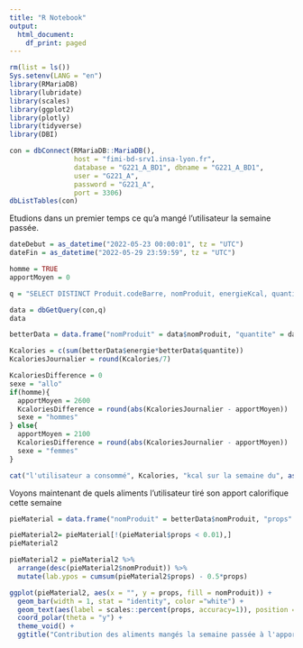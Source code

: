 ```yaml
---
title: "R Notebook"
output:
  html_document:
    df_print: paged
---
```


```r
rm(list = ls())
Sys.setenv(LANG = "en")
library(RMariaDB)
library(lubridate)
library(scales)
library(ggplot2)
library(plotly)
library(tidyverse)
library(DBI)

con = dbConnect(RMariaDB::MariaDB(),
                host = "fimi-bd-srv1.insa-lyon.fr",
                database = "G221_A_BD1", dbname = "G221_A_BD1", 
                user = "G221_A",
                password = "G221_A", 
                port = 3306)
dbListTables(con)

```

Etudions dans un premier temps ce qu'a mangé l'utilisateur la semaine passée.
```r
dateDebut = as_datetime("2022-05-23 00:00:01", tz = "UTC")
dateFin = as_datetime("2022-05-29 23:59:59", tz = "UTC")

homme = TRUE
apportMoyen = 0

q = "SELECT DISTINCT Produit.codeBarre, nomProduit, energieKcal, quantite FROM Produit, CodeBarre WHERE CodeBarre.codeBarre = Produit.CodeBarre AND ajout = 1 AND dateCodeBarre > '2022-05-23 00:00:01' AND dateCodeBarre < '2022-05-29 23:59:59' GROUP BY Produit.codeBarre"

data = dbGetQuery(con,q)
data

betterData = data.frame("nomProduit" = data$nomProduit, "quantite" = data$quantite, "energie " = data$energieKcal)

Kcalories = c(sum(betterData$energie*betterData$quantite))
KcaloriesJournalier = round(Kcalories/7)

KcaloriesDifference = 0
sexe = "allo"
if(homme){
  apportMoyen = 2600
  KcaloriesDifference = round(abs(KcaloriesJournalier - apportMoyen))
  sexe = "hommes"
} else{
  apportMoyen = 2100
  KcaloriesDifference = round(abs(KcaloriesJournalier - apportMoyen))
  sexe = "femmes"
}

cat("l'utilisateur a consommé", Kcalories, "kcal sur la semaine du", as.character(dateDebut),"au", as.character(dateFin), ", ce qui fait une moyenne de", KcaloriesJournalier ,"Kcal par jours, soit une différence de ", KcaloriesDifference, "Kcal avec l'apport calorique moyen pour les", sexe, "(apport moyen de", apportMoyen, "Kcal)")
```

Voyons maintenant de quels aliments l'utilisateur tiré son apport calorifique cette semaine

```r
pieMaterial = data.frame("nomProduit" = betterData$nomProduit, "props" = betterData$quantite*betterData$energie/Kcalories)

pieMaterial2= pieMaterial[!(pieMaterial$props < 0.01),]
pieMaterial2

pieMaterial2 = pieMaterial2 %>%
  arrange(desc(pieMaterial2$nomProduit)) %>%
  mutate(lab.ypos = cumsum(pieMaterial2$props) - 0.5*props)

ggplot(pieMaterial2, aes(x = "", y = props, fill = nomProduit)) +
  geom_bar(width = 1, stat = "identity", color ="white") +
  geom_text(aes(label = scales::percent(props, accuracy=1)), position = position_stack(vjust = 0.5)) +
  coord_polar(theta = "y") +
  theme_void() + 
  ggtitle("Contribution des aliments mangés la semaine passée à l'apport énergétique")
  

```





